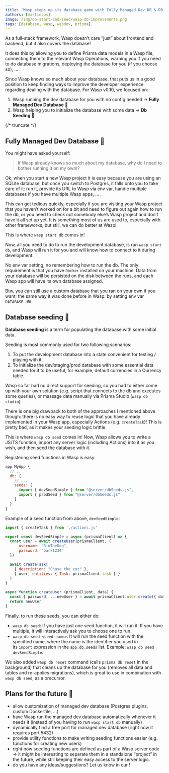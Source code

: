 ```yaml
---
title: 'Wasp steps up its database game with Fully Managed Dev DB & DB Seeding'
authors: [martinsos]
image: /img/db-start-and-seed/wasp-db-improvements.png
tags: [database, wasp, webdev, prisma]
---
```



As a full-stack framework, Wasp doesn’t care “just” about frontend and backend, but it also covers the database!

It does this by allowing you to define Prisma data models in a Wasp file, connecting them to the relevant Wasp Operations, warning you if you need to do database migrations, deploying the database for you (if you choose so), … .

Since Wasp knows so much about your database, that puts us in a good position to keep finding ways to improve the developer experience regarding dealing with the database. For Wasp v0.10, we focused on:

1. Wasp running the dev database for you with no config needed → **Fully Managed Dev Database** 🚀
2. Wasp helping you to initialize the database with some data → **Db Seeding** 🌱

<ImgWithCaption caption="Wasp now has `wasp start db` and `wasp db seed`!" alt="strong wasp database" source="img/db-start-and-seed/wasp-db-improvements.png" />

{/* truncate */}

## Fully Managed Dev Database 🚀

You might have asked yourself:

> If Wasp already knows so much about my database, why do I need to bother running it on my own!?

Ok, when you start a new Wasp project it is easy because you are using an SQLite database, but once you switch to Postgres, it falls onto you to take care of it: run it, provide its URL to Wasp via env var, handle multiple databases if you have multiple Wasp apps, … .

This can get tedious quickly, especially if you are visiting your Wasp project that you haven’t worked on for a bit and need to figure out again how to run the db, or you need to check out somebody else’s Wasp project and don’t have it all set up yet. It is something most of us are used to, especially with other frameworks, but still, we can do better at Wasp!

This is where `wasp start db` comes in!

<ImgWithCaption caption="wasp start db in action, running a posgtres dev db for you" alt="wasp start db running in terminal" source="img/db-start-and-seed/wasp-start-db-terminal.png" />

Now, all you need to do to run the development database, is run `wasp start db`, and Wasp will run it for you and will know how to connect to it during development.

No env var setting, no remembering how to run the db. The only requirement is that you have `Docker` installed on your machine. Data from your database will be persisted on the disk between the runs, and each Wasp app will have its own database assigned.

Btw, you can still use a custom database that you ran on your own if you want, the same way it was done before in Wasp: by setting env var `DATABASE_URL`.

## Database seeding 🌱

**Database seeding** is a term for populating the database with some initial data.

Seeding is most commonly used for two following scenarios:

1. To put the development database into a state convenient for testing / playing with it.
2. To initialize the dev/staging/prod database with some essential data needed for it to be useful, for example, default currencies in a Currency table.

Wasp so far had no direct support for seeding, so you had to either come up with your own solution (e.g. script that connects to the db and executes some queries), or massage data manually via Prisma Studio (`wasp db studio`).

There is one big drawback to both of the approaches I mentioned above though: there is no easy way to reuse logic that you have already implemented in your Wasp app, especially Actions (e.g. `createTask`)! This is pretty bad, as it makes your seeding logic brittle.

This is where `wasp db seed` comes in! Now, Wasp allows you to write a JS/TS function, import any server logic (including Actions) into it as you wish, and then seed the database with it.

<ImgWithCaption caption="wasp db seed in action, initializing the db with dev data" alt="wasp db seed running in terminal" source="img/db-start-and-seed/wasp-db-seed-terminal.png" />

Registering seed functions in Wasp is easy:

```jsx
app MyApp {
  // ...
  db: {
    // ...
    seeds: [
      import { devSeedSimple } from "@server/dbSeeds.js",
      import { prodSeed } from "@server/dbSeeds.js"
    ]
  }
}
```

Example of a seed function from above, `devSeedSimple`:

```jsx
import { createTask } from './actions.js'

export const devSeedSimple = async (prismaClient) => {
  const user = await createUser(prismaClient, {
      username: "RiuTheDog",
      password: "bark1234"
  })

  await createTask(
    { description: "Chase the cat" },
    { user, entities: { Task: prismaClient.task } }
  )
}

async function createUser (prismaClient, data) {
  const { password, ...newUser } = await prismaClient.user.create({ data })
  return newUser
}
```

Finally, to run these seeds, you can either do:

- `wasp db seed`: If you have just one seed function, it will run it. If you have multiple, it will interactively ask you to choose one to run.
- `wasp db seed <seed-name>`: It will run the seed function with the specified name, where the name is the identifier you used in its `import` expression in the `app.db.seeds` list. Example: `wasp db seed devSeedSimple`.

We also added `wasp db reset` command (calls `prisma db reset` in the background) that cleans up the database for you (removes all data and tables and re-applies migrations), which is great to use in combination with `wasp db seed`, as a precursor.

## Plans for the future 🔮

- allow customization of managed dev database (Postgres plugins, custom Dockerfile, …)
- have Wasp run the managed dev database automatically whenever it needs it (instead of you having to run `wasp start db` manually)
- dynamically find a free port for managed dev database (right now it requires port 5432)
- provide utility functions to make writing seeding functions easier (e.g. functions for creating new users)
- right now seeding functions are defined as part of a Wasp server code → it might be interesting to separate them in a standalone “project” in the future, while still keeping their easy access to the server logic.
- do you have any ideas/suggestions? Let us know in our <DiscordLink />!
